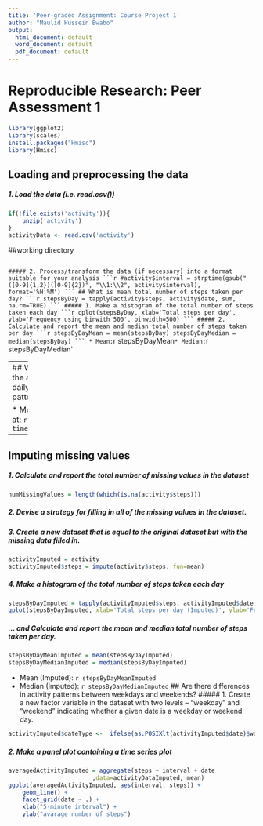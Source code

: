 ```yaml
---
title: 'Peer-graded Assignment: Course Project 1'
author: "Maulid Hussein Bwabo"
output:
  html_document: default
  word_document: default
  pdf_document: default
---
```

# Reproducible Research: Peer Assessment 1
```r
library(ggplot2)
library(scales)
install.packages("Hmisc")
library(Hmisc)
```
## Loading and preprocessing the data
##### 1. Load the data (i.e. read.csv())
```r
if(!file.exists('activity')){
    unzip('activity')
}
activityData <- read.csv('activity')
```
##working directory
```working
```
`##### 2. Process/transform the data (if necessary) into a format suitable for your analysis
```r
#activity$interval = strptime(gsub("([0-9]{1,2})([0-9]{2})", "\\1:\\2", activity$interval), format='%H:%M')
```
## What is mean total number of steps taken per day?
```r
stepsByDay = tapply(activity$steps, activity$date, sum, na.rm=TRUE)
```
##### 1. Make a histogram of the total number of steps taken each day
```r
qplot(stepsByDay, xlab='Total steps per day', ylab='Frequency using binwith 500', binwidth=500)
```
##### 2. Calculate and report the mean and median total number of steps taken per day
```r
stepsByDayMean = mean(stepsByDay)
stepsByDayMedian = median(stepsByDay)
```
* Mean: `r stepsByDayMean`
* Median:  `r stepsByDayMedian`

-----
## What is the average daily activity pattern?
```r
averageStepsPerTimeBlock = aggregate(x=list(meanSteps=activity$steps), by=list(interval=activity$interval), FUN=mean, na.rm=TRUE)
```
##### 1. Make a time series plot
```r
ggplot(data=averageStepsPerTimeBlock, aes(x=interval, y=meanSteps)) +
    geom_line() +
    xlab("5-minute interval") +
    ylab("average number of steps taken") 
```
##### 2. Which 5-minute interval, on average across all the days in the dataset, contains the maximum number of steps?
```r
mostSteps = which.max(averageStepsPerTimeBlock$meanSteps)
timeMostSteps =  gsub("([0-9]{1,2})([0-9]{2})", "\\1:\\2", averageStepsPerTimeBlock[mostSteps,'interval'])
```

* Most Steps at: `r timeMostSteps`

----
## Imputing missing values
##### 1. Calculate and report the total number of missing values in the dataset 
```r
numMissingValues = length(which(is.na(activity$steps)))
```
##### 2. Devise a strategy for filling in all of the missing values in the dataset.
##### 3. Create a new dataset that is equal to the original dataset but with the missing data filled in.
```r
activityImputed = activity
activityImputed$steps = impute(activity$steps, fun=mean)
```
##### 4. Make a histogram of the total number of steps taken each day 
```r
stepsByDayImputed = tapply(activityImputed$steps, activityImputed$date, sum)
qplot(stepsByDayImputed, xlab='Total steps per day (Imputed)', ylab='Frequency using binwith 500', binwidth=500)
```
##### ... and Calculate and report the mean and median total number of steps taken per day. 
```r
stepsByDayMeanImputed = mean(stepsByDayImputed)
stepsByDayMedianImputed = median(stepsByDayImputed)
```
* Mean (Imputed): `r stepsByDayMeanImputed`
* Median (Imputed):  `r stepsByDayMedianImputed`
## Are there differences in activity patterns between weekdays and weekends?
##### 1. Create a new factor variable in the dataset with two levels – “weekday” and “weekend” indicating whether a given date is a weekday or weekend day.

```r
activityImputed$dateType <-  ifelse(as.POSIXlt(activityImputed$date)$wday %in% c(0,6), 'weekend', 'weekday')
```
##### 2. Make a panel plot containing a time series plot

```r
averagedActivityImputed = aggregate(steps ~ interval + date
                        ,data=activityDataImputed, mean)
ggplot(averagedActivityImputed, aes(interval, steps)) + 
    geom_line() + 
    facet_grid(date ~ .) +
    xlab("5-minute interval") + 
    ylab("avarage number of steps")
```